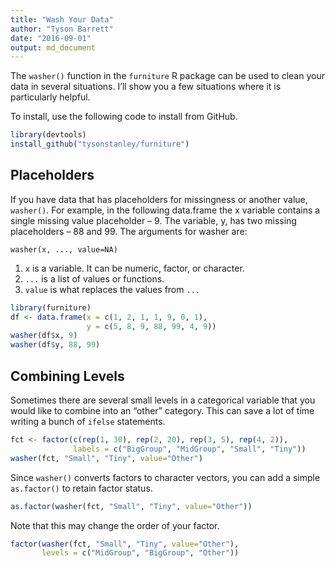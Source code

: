 ```yaml
---
title: "Wash Your Data"
author: "Tyson Barrett"
date: "2016-09-01"
output: md_document
---
```


The `washer()` function in the `furniture` R package can be used to clean your data in several situations. I'll show you a few situations where it is particularly helpful.

To install, use the following code to install from GitHub.

```r
library(devtools)
install_github("tysonstanley/furniture")
```

## Placeholders

If you have data that has placeholders for missingness or another value, `washer()`. For example, in the following data.frame the x variable contains a single missing value placeholder -- 9. The variable, y, has two missing placeholders -- 88 and 99. The arguments for washer are:

`washer(x, ..., value=NA)`

1. `x` is a variable. It can be numeric, factor, or character.
2. `...` is a list of values or functions.
3. `value` is what replaces the values from `...`

```r
library(furniture)
df <- data.frame(x = c(1, 2, 1, 1, 9, 0, 1), 
                 y = c(5, 8, 9, 88, 99, 4, 9))
washer(df$x, 9)
washer(df$y, 88, 99)
```


## Combining Levels

Sometimes there are several small levels in a categorical variable that you would like to combine into an "other" category. This can save a lot of time writing a bunch of `ifelse` statements.

```r
fct <- factor(c(rep(1, 30), rep(2, 20), rep(3, 5), rep(4, 2)), 
              labels = c("BigGroup", "MidGroup", "Small", "Tiny"))
washer(fct, "Small", "Tiny", value="Other")
```

Since `washer()` converts factors to character vectors, you can add a simple `as.factor()` to retain factor status.

```r
as.factor(washer(fct, "Small", "Tiny", value="Other"))
```

Note that this may change the order of your factor. 

```r
factor(washer(fct, "Small", "Tiny", value="Other"), 
       levels = c("MidGroup", "BigGroup", "Other"))
```



